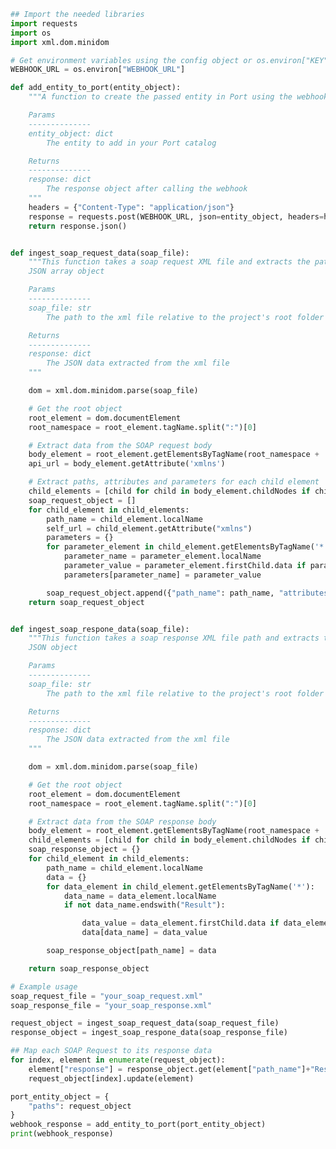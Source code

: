 ```python showLineNumbers
## Import the needed libraries
import requests
import os
import xml.dom.minidom

# Get environment variables using the config object or os.environ["KEY"]
WEBHOOK_URL = os.environ["WEBHOOK_URL"]

def add_entity_to_port(entity_object):
    """A function to create the passed entity in Port using the webhook URL

    Params
    --------------
    entity_object: dict
        The entity to add in your Port catalog

    Returns
    --------------
    response: dict
        The response object after calling the webhook
    """
    headers = {"Content-Type": "application/json"}
    response = requests.post(WEBHOOK_URL, json=entity_object, headers=headers)
    return response.json()


def ingest_soap_request_data(soap_file):
    """This function takes a soap request XML file and extracts the path information into a
    JSON array object

    Params
    --------------
    soap_file: str
        The path to the xml file relative to the project's root folder

    Returns
    --------------
    response: dict
        The JSON data extracted from the xml file
    """

    dom = xml.dom.minidom.parse(soap_file)

    # Get the root object
    root_element = dom.documentElement
    root_namespace = root_element.tagName.split(":")[0]

    # Extract data from the SOAP request body
    body_element = root_element.getElementsByTagName(root_namespace + ':Body')[0]
    api_url = body_element.getAttribute('xmlns')

    # Extract paths, attributes and parameters for each child element
    child_elements = [child for child in body_element.childNodes if child.nodeType == child.ELEMENT_NODE]
    soap_request_object = []
    for child_element in child_elements:
        path_name = child_element.localName
        self_url = child_element.getAttribute("xmlns")
        parameters = {}
        for parameter_element in child_element.getElementsByTagName('*'):
            parameter_name = parameter_element.localName
            parameter_value = parameter_element.firstChild.data if parameter_element.firstChild else None
            parameters[parameter_name] = parameter_value

        soap_request_object.append({"path_name": path_name, "attributes": {"self_url": self_url}, "parameters": parameters, "api_url": api_url})
    return soap_request_object


def ingest_soap_respone_data(soap_file):
    """This function takes a soap response XML file path and extracts the path information into a
    JSON object

    Params
    --------------
    soap_file: str
        The path to the xml file relative to the project's root folder

    Returns
    --------------
    response: dict
        The JSON data extracted from the xml file
    """

    dom = xml.dom.minidom.parse(soap_file)

    # Get the root object
    root_element = dom.documentElement
    root_namespace = root_element.tagName.split(":")[0]

    # Extract data from the SOAP response body
    body_element = root_element.getElementsByTagName(root_namespace + ':Body')[0]
    child_elements = [child for child in body_element.childNodes if child.nodeType == child.ELEMENT_NODE]
    soap_response_object = {}
    for child_element in child_elements:
        path_name = child_element.localName
        data = {}
        for data_element in child_element.getElementsByTagName('*'):
            data_name = data_element.localName
            if not data_name.endswith("Result"):

                data_value = data_element.firstChild.data if data_element.firstChild else None
                data[data_name] = data_value

        soap_response_object[path_name] = data

    return soap_response_object

# Example usage
soap_request_file = "your_soap_request.xml"
soap_response_file = "your_soap_response.xml"

request_object = ingest_soap_request_data(soap_request_file)
response_object = ingest_soap_respone_data(soap_response_file)

## Map each SOAP Request to its response data
for index, element in enumerate(request_object):
    element["response"] = response_object.get(element["path_name"]+"Response", {})
    request_object[index].update(element)

port_entity_object = {
    "paths": request_object
}
webhook_response = add_entity_to_port(port_entity_object)
print(webhook_response)
```

